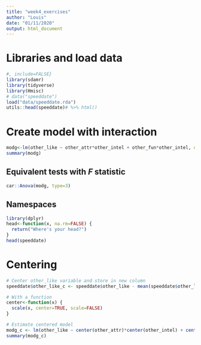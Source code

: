 ```yaml
---
title: "week4_exercises"
author: "Louis"
date: "01/11/2020"
output: html_document
---
```

# Libraries and load data
```r
#, include=FALSE}
library(sdamr)
library(tidyverse)
library(Hmisc)
# data("speeddate")
load("data/speeddate.rda")
utils::head(speeddate)# %>% html()
```
# Create model with interaction

```r
modg<-lm(other_like ~ other_attr*other_intel + other_fun*other_intel, data=speeddate)
summary(modg)
```
## Equivalent tests with $F$ statistic
```r
car::Anova(modg, type=3)
```

## Namespaces
```r
library(dplyr)
head<-function(x, na.rm=FALSE) {
  return("Where's your head?")
}
head(speeddate)

```

# Centering
```r
# Center other_like variable and store in new column
speeddate$other_like_c <- speeddate$other_like - mean(speeddate$other_like, na.rm=TRUE)

# With a function
center<-function(x) {
  scale(x, center=TRUE, scale=FALSE)
}

# Estimate centered model
modg_c <- lm(other_like ~ center(other_attr)*center(other_intel) + center(other_fun)*center(other_intel), data=speeddate)
summary(modg_c)

```

